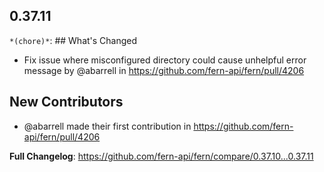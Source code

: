 ## 0.37.11
`*(chore)*`: ## What's Changed
* Fix issue where misconfigured directory could cause unhelpful error message by @abarrell in https://github.com/fern-api/fern/pull/4206

## New Contributors
* @abarrell made their first contribution in https://github.com/fern-api/fern/pull/4206

**Full Changelog**: https://github.com/fern-api/fern/compare/0.37.10...0.37.11

